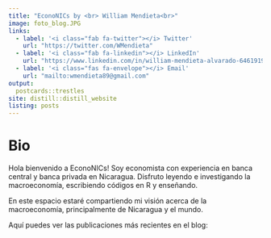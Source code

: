 ```yaml
---
title: "EconoNICs by <br> William Mendieta<br>"
image: foto_blog.JPG
links:
  - label: '<i class="fab fa-twitter"></i> Twitter'
    url: "https://twitter.com/WMendieta"
  - label: '<i class="fab fa-linkedin"></i> LinkedIn'
    url: "https://www.linkedin.com/in/william-mendieta-alvarado-64619197/"
  - label: '<i class="fas fa-envelope"></i> Email'
    url: "mailto:wmendieta89@gmail.com"    
output:
  postcards::trestles
site: distill::distill_website
listing: posts
---
```


# Bio

Hola bienvenido a EconoNICs! Soy economista con experiencia en banca central y banca privada en Nicaragua. Disfruto leyendo e investigando la macroeconomía, escribiendo códigos en R y enseñando. 

En este espacio estaré compartiendo mi visión acerca de la macroeconomía, principalmente de Nicaragua y el mundo.

Aquí puedes ver las publicaciones más recientes en el blog:




